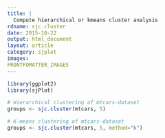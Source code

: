 ```yaml
---
title: |
  Compute hierarchical or kmeans cluster analysis
rdname: sjc.cluster
date: 2015-10-22
output: html_document
layout: article
category: sjplot
images:
FRONTFOMATTER_IMAGES
---
```


```r
library(ggplot2)
library(sjPlot)
```

```r
# Hierarchical clustering of mtcars-dataset
groups <- sjc.cluster(mtcars, 5)

# K-means clustering of mtcars-dataset
groups <- sjc.cluster(mtcars, 5, method="k")



```